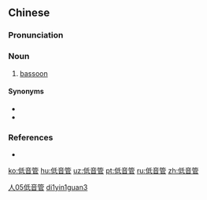 ==Chinese==
{{zh-forms|type=21}}

===Pronunciation===
{{zh-pron
|m=dīyīnguǎn
|mn=kē-im-koán
|cat=n
}}

===Noun===
{{zh-noun}}

# [[bassoon]]

====Synonyms====
* {{l|zh|巴松管}}
* {{l|zh|大管}}

===References===
* {{pedialite|巴松管|lang=zh}}

[[Category:zh:Musical instruments|人05低音管]]
[[Category:zh:Musical instruments|di1yin1guan3]]

[[ko:低音管]]
[[hu:低音管]]
[[uz:低音管]]
[[pt:低音管]]
[[ru:低音管]]
[[zh:低音管]]